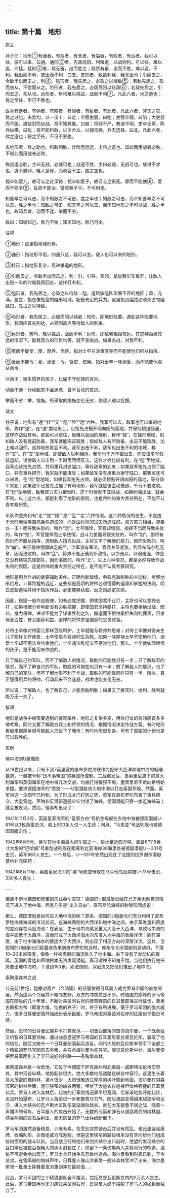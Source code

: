 ```yaml
---
---
---
```

title: 第十篇　地形
---




原文

孙子曰：地形①有通者，有挂者，有支者，有隘者，有险者，有远者。我可以往，彼可以来，曰通。通形②者，先居高阳，利粮道，以战则利。可以往，难以返，曰挂。挂形③者，敌无备，出而胜之；敌若有备，出而不胜，难以返，不利。我出而不利，彼出而不利，曰支。支形者，敌虽利我，我无出也；引而去之，令敌半出而击之，利④。隘形者，我先居之，必盈之以待敌⑤；若敌先居之，盈而勿从，不盈而从之。险形者，我先居之，必居高阳以待敌⑥；若敌先居之，引而去之，勿从也。远形者，势均难以挑战，战而不利⑦。凡此六者，地之道也；将之至任，不可不察也。

故兵有走者，有弛者，有陷者，有崩者，有乱者，有北者。凡此六者，非天之灾，将之过也。夫势均，以一击十，曰走；卒强吏弱，曰弛；吏强卒弱，曰陷；大吏怒而不服，遇敌怼而自战，将不知其能，曰崩；将弱不严，教道不明，吏卒无常，陈兵纵横，曰乱；将不能料敌，以少合众，以弱击强，兵无选锋，曰北。凡此六者，败之道也；将之至任，不可不察也。

夫地形者，兵之助也。料敌制胜，计险厄远近，上将之道也。知此而用战者必胜，不知此而用战者必败。

故战道必胜，主曰无战，必战可也；战道不胜，主曰必战，无战可也。故进不求名，退不避罪，唯人是保，而利合于主，国之宝也。

视卒如婴儿，故可与之赴深谿；视卒如爱子，故可与之俱死。厚而不能使⑧，爱而不能令⑨，乱而不能治，譬若骄子⑩，不可用也。

知吾卒之可以击，而不知敌之不可击，胜之半也；知敌之可击，而不知吾卒之不可以击，胜之半也；知敌之可击，知吾卒之可以击，而不知地形之不可以战，胜之半也。故知兵者，动而不迷，举而不穷。

故曰：知彼知己，胜乃不殆；知天知地，胜乃可全。

注释

①地形：这里指地理形势。

②通形：指地形平坦，四通八达，我可以去，敌人也可以来的地形。

③挂形：指地形复杂，易进难退的地形。

④引而去之，令敌半出而击之，利：引，引导、率领。是说我引军离开，让敌人出到一半的时候我再回击，这样打有利。

⑤隘形者，我先居之，必盈之以待敌：隘，道路狭隘队伍展不开的地区；盈，充满。盈之，指在像瓶瓮的隘形地域，配备充足的兵力。这里指到隘路必须先占领隘路口，先占之以待敌。

⑥险形者，我先居之，必居高阳以待敌：险形，即地形险要。遇到这种险要地形，我则应首先到达，占领制高点等待敌人的到来。

⑦远形者，势均，难以挑战，战而不利：远形，即敌我相距较远。在这种距离较远的情况下，敌我双方的形势均等，就不宜挑战。如果求战，对我不利。

⑧厚而不能使：厚，厚养、优待。指对士卒只注重厚养而不能使他们听从指挥。

⑨爱而不能令：爱，溺爱；令，驱使、使用。指对士卒一味溺爱，而不能使他服从命令。

⑩骄子：娇生惯养的孩子，比喻不守纪律的官兵。

动而不迷：行动起来不会迷惑，含不盲动的意思。

举而不穷：举，措施。所采取的措施变化无穷，使敌人难以捉摸。

译文

孙子说：地形有“通”“挂”“支”“隘”“险”“远”六种。我军可以去，敌军也可以来的地形，称作“通”。在“通”类地形上，应抢先占据开阔向阳的高地，并保持粮道畅通，这样作战就有利。那些可以前往，但难以返回的地形，称作“挂”。在挂形地域，假如敌人没有提前防备，我军就能突击取胜；假如敌人有所防备，出击不能取胜，加上难以回师，这种地形就会不利。我军出击不利，敌军也出击不利的地域，称作“支”。在“支”型地域，即使敌人以利相诱，我军也千万不要出击，而应该率军假装退却，诱使敌人出击到一半时再回师反击，这样才会比较有利。在“隘”型地域，我军应该抢先占领，并用重兵封锁隘口，等待敌军的到来；如果敌军抢先占领了隘口，并有重兵把守，我军就不能进攻；如果敌军没有用重兵据守隘口，那我军还可以进攻。在“险”型地域，如果我军抢先占领，就必须控制开阔向阳的高地，等待敌军来犯；如果敌军已抢先占据了有利地形，我军就应该主动撤退，千万不要进攻。在“远”型地域，敌我双方实力相当时，这个时候就不宜挑战，如果勉强出战，就会不利。以上这六点，都是利用了地形的原则，也是将帅的重大责任所在，不能不认真考察研究。

军队作战失利有“走”“弛”“陷”“崩”“乱”“北”六种情况。这六种情况的发生，不是由于天时地理等自然条件造成的，而是由将帅的过失所造成的。双方实力相当，却要以一击十而导致失败的，叫作“走”。士卒强悍，军官却懦弱，指挥不当而导致失败的，叫作“弛”。军官强悍而士卒怯懦，战斗力差而导致失败的，叫作“陷”。副将有怨仇而不服从指挥，遇到敌人擅自出战，主将又不了解他们能力，因而失败的，叫作“崩”。由于将帅懦弱缺乏威严，治军没有章法，官兵关系紧张，列兵布阵杂乱无章，因而致败的，叫作“乱”。将帅不能正确判断敌情，以少击众，以弱击强，作战又没有精锐先锋部队，因而落败的，叫作“北”。以上六种情况，都是必然导致作战失利的原因。这是将帅的重大责任之所在，是不能不认真考察研究。

地形是用兵作战的重要辅助条件。正确判断敌情，争取克敌制胜的主动权，考察地形险易，计算路程的远近，这些都是高明的将帅必须懂得的道理和掌握的法则。明白这些道理并用于指挥作战，必定能够获胜，反之则必定失败。

因此，根据一般作战规律，如有必胜把握，即使国君不让打，主将也可以坚持去打；如果根据分析判断没有必胜把握，即使国君坚持要打，主将也要拒绝出战。因此，身为将帅，进攻不是为了谋求胜利之名，撤退而不惧怕承担失利的罪责，只求保全百姓，符合国家利益，这样的将帅才是国家的宝贵财富。

对待士卒像对待婴儿那样百般呵护，士卒就能与将帅共患难；对待士卒像对待亲生儿子那样关怀疼爱，士卒便能与将帅同生共死。如果一味厚待士卒不使用他们，溺爱士卒却不用法令约束他们，士卒违法乱纪又不惩治他们，那么，士卒就如同娇惯的孩子，是不能用来作战的。

只了解自己的军队，而不了解敌人的情况，取胜的可能性只有一半；只了解敌军的情况，而不了解自己的军队，取胜的可能性也只有一半；既了解敌人的情况，也了解自己的军队，但不了解地形不利于作战，取胜的可能性同样只有一半。所以，真正懂得用兵的将帅，行动起来不会迷惑，战术也能变化无穷。

所以说：了解敌人，也了解自己，才能克敌制胜；如果又了解天时、地利，胜利就能万无一失了。

按语

地形是战争中经常要遇到的客观条件，地形之复杂多变，用兵打仗的将领应该多多地考察，同时又要了解敌方兵士和将领的情况，根据情况决定作战方案。有时地形看起来很简单但可能敌人已设下了埋伏；有时地形很复杂，可有了周密的计划也是可以取胜的。

实例

地中海的U艇魔影

从19世纪以来，只有不到7英里宽的直布罗陀海峡作为扼守大西洋和地中海的咽喉要道，一直被号称“日不落帝国”的英国所控制。二战爆发后，墨索里尼旗下的意大利海军和英国海军在地中海几次交战，均被打得狼狈不堪。墨索里尼不断向希特勒求援，要求德国海军的“恶狼”——U型潜艇进入地中海以打击英国军舰。然而，英军对这一企图早已料到，为了形成关门打狗之势，英军在直布罗陀布置了重兵把守，大量雷达、声呐和反潜驱逐舰牢牢封锁了海峡。德国潜艇只要一接近海峡马上就会被发现。然而，怪事却出现了：

1941年11月3号，英国皇家海军的“皇家方舟”号航空母舰在东地中海被德国潜艇U-81号以3枚鱼雷击沉，舰上900多人仅一人生还；同月，“马来亚”号战列舰也被德国潜艇击伤；

1942年6月5号，英军在地中海最大的军舰之一，排水量近四万吨、装备8门15英寸大炮的“巴哈姆”号重型战列舰在距离利比亚海岸30海里处被德国潜艇U—331号击沉，英军863人丧生。一个月后，U—331号安然出现在了法国的拉罗谢尔潜艇基地补充弹药；

1942年8月11号，英国皇家海军的“鹰”号航空母舰在马耳他岛西南被U-73号击沉，330多人丧生；

……

接连不断地袭击和惨重损失让英军震惊：德国的U型潜艇已经在己方毫无察觉的情况下进入了地中海，而且几乎是“出入自由”，直布罗陀海峡的封锁形同虚设！

那么，德国潜艇是如何进入地中海的呢？原来，德国的U艇艇长们充分利用了直布罗陀海峡海域的洋流状况。在海峡两侧的大西洋和地中海之间，由于蒸发量和密度的差别存在两股海流：在表层，由于地中海蒸发量大大高于大西洋，导致地中海的海平面低于大西洋，进而形成了大西洋海水向东灌入地中海的表层洋流；而在深层，由于地中海海水的密度大于大西洋，则出现了相反方向的深层洋流。这样，当狡猾的U艇艇长们趁着夜色来到直布罗陀附近时，就命令关闭潜艇的发动机，下潜10~20米的深度，像鱼一样被表层的海流推入了地中海。由于没有了发动机的轰鸣，英国的雷达和声呐根本无法发现潜艇，真可谓神不知鬼不觉。当他们执行完任务要出地中海时，下潜到150米，如法炮制，深层流又把他们推出了地中海。

条陶堡森林之战

公元前1世纪，恺撒对高卢（今法国）的征服使得日耳曼人成为罗马帝国的直接邻居。然而这两个邻居并不睦邻友好，双方的冲突总是不断。时值国力巅峰的罗马帝国在随后的几十年里，不断对莱茵河右岸的桀骜野蛮的日耳曼部落进行征伐，至奥古斯都大帝（即屋大维，恺撒的养子）时，终于有所进展。慑于罗马军团的强大威力，很多日耳曼部落开始纷纷表示臣服。罗马帝国对莱茵河右岸的征服似乎指日可待。

然而，彪悍的日耳曼民族并不打算就范——切鲁西部落的首领海尔曼，一个既勇猛又机智的日耳曼领袖，通过曲意逢迎罗马帝国的日耳曼尼亚总督瓦伦斯，骗取了他的信任，随后又暗令一个日耳曼部落起兵造反。闻讯大怒的瓦伦斯率领手下全部三个精锐的罗马军团前去平叛，并任命海尔曼为先导官。眼见瓦伦斯中计，海尔曼便把罗马军团引入了早已设好的陷阱——条陶堡森林。

条陶堡森林是一块低地，它位于今德国下萨克森州和北莱茵－威斯特法伦州交界处，其中河谷纵横，地势起伏很大，绝大多数地段道路在峡谷中穿行。这里生长着高大茂密的橡树林，灌木很少，太阳很难透过厚厚的树叶照到地面。海尔曼在阴森茂密的树林后面，泥泞狭窄的峡谷两旁，埋伏了大量衣衫褴褛但体格强健的日耳曼伏兵。罗马人进入森林后，起初的行军路线还算平坦宽阔，但渐渐地势开始起伏，泥沼开始遍布，让罗马人每前进一步都要费尽力气。随后道路变得越来越狭窄和泥泞，进入大峡谷的瓦卢斯大军队伍渐渐越拉越长。就在大军疲惫不堪之际，随着一声雄浑的号角，日耳曼人的攻击开始了。无数的弓箭和弹石从道路两旁的树林里、峡谷两侧的岩石后射出，毫无防备的罗马士兵纷纷倒下。

罗马军团虽然装备精良、训练有素，在受到突然袭击后并没有慌乱，也迅速竖起盾牌，收缩队形，企图组成方阵迎敌，但是这里狭窄的路段根本没有空间给他们组成任何惯用的战斗队形。当且战且行的他们来到大峡谷出口前时，绝望的发现峡谷的谷口早已被数百根粗大的树木封锁住了，仅留下一条仅够两人并肩同行的窄道。混乱不可避免地出现了，罗马士兵开始争先恐后地逃命。海尔曼看到时机已到，下令总攻。在雷鸣般的呐喊声中，日耳曼人像山洪暴发一般从森林里冲了出来，海尔曼带领一批勇士挥舞着宽刃重剑冲在最前面……

此战，罗马军团的三个精锐部队全军覆没，包括总督瓦伦斯在内的2万余人丧生。此后，罗马帝国再也无力跨过莱茵河右岸，日耳曼人终于摆脱了罗马人的枷锁而独立了。